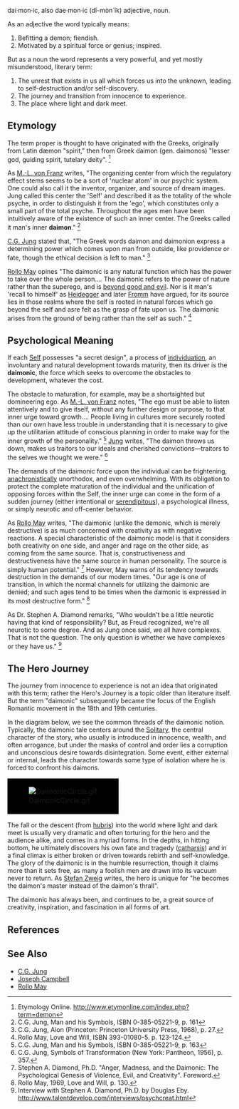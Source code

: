 dai·mon·ic, also dae·mon·ic (dî-mòn´îk) adjective, noun. 

As an adjective the word typically means: 

# Befitting a demon; fiendish. 
# Motivated by a spiritual force or genius; inspired. 

But as a noun the word represents a very powerful, and yet mostly misunderstood, literary term:

# The unrest that exists in us all which forces us into the unknown, leading to self-destruction and/or self-discovery.
# The journey and transition from innocence to experience.
# The place where light and dark meet.


== Etymology ==

The term proper is thought to have originated with the Greeks, originally from Latin dæmon "spirit," then from Greek daimon (gen. daimonos) "lesser god, guiding spirit, tutelary deity". <ref>Etymology Online. http://www.etymonline.com/index.php?term=demon</ref>

As [[M.-L. von Franz]] writes, "The organizing center from which the regulatory effect stems seems to be a sort of 'nuclear atom' in our psychic system.  One could also call it the inventor, organizer, and source of dream images. Jung called this center the 'Self' and described it as the totality of the whole psyche, in order to distinguish it from the 'ego', which constitutes only a small part of the total psyche.  Throughout the ages men have been intuitively aware of the existence of such an inner center.  The Greeks called it man's inner '''daimon'''." <ref>C.G. Jung, Man and his Symbols, ISBN 0-385-05221-9, p. 161</ref>

[[C.G. Jung]] stated that, "The Greek words daimon and daimonion express a determining power which comes upon man from outside, like providence or fate, though the ethical decision is left to man." <ref>C.G. Jung, Aion (Princeton: Princeton University Press, 1968), p. 27.</ref>

[[Rollo May]] opines "The daimonic is any natural function which has the power to take over the whole person.... The daimonic refers to the power of nature rather than the superego, and is [[beyond good and evil]]. Nor is it man's 'recall to himself' as [[Heidegger]] and later [[Fromm]] have argued, for its source lies in those realms where the self is rooted in natural forces which go beyond the self and asre felt as the grasp of fate upon us. The daimonic arises from the ground of being rather than the self as such." <ref>Rollo May, Love and Will, ISBN 393-01080-5. p. 123-124.</ref>

== Psychological Meaning ==

If each [[Self (Jung)|Self]] possesses "a secret design", a process of [[individuation]], an involuntary and natural development towards maturity, then its driver is the '''daimonic''', the force which seeks to overcome the obstacles to development, whatever the cost.

The obstacle to maturation, for example, may be a shortsighted but domineering ego.  As [[M.-L. von Franz]] notes, "The ego must be able to listen attentively and to give itself, without any further design or purpose, to that inner urge toward growth.... People living in cultures more securely rooted than our own have less trouble in understanding that it is necessary to give up the utilitarian attitude of conscious planning in order to make way for the inner growth of the personality." <ref>C.G. Jung, Man and his Symbols, ISBN 0-385-05221-9, p. 163</ref>  [[Jung]] writes, "The daimon throws us down, makes us traitors to our ideals and cherished convictions—traitors to the selves we thought we were." <ref>C.G. Jung, Symbols of Transformation (New York: Pantheon, 1956), p. 357.</ref>

The demands of the daimonic force upon the individual can be frightening, [[anachronism|anachronistically]] unorthodox, and even overwhelming.  With its obligation to protect the complete maturation of the individual and the unification of opposing forces within the Self, the inner urge can come in the form of a sudden journey (either intentional or [[serendipitous]]), a psychological illness, or simply neurotic and off-center behavior.

As [[Rollo May]] writes, "The daimonic (unlike the demonic, which is merely destructive) is as much concerned with creativity as with negative reactions. A special characteristic of the daimonic model is that it considers both creativity on one side, and anger and rage on the other side, as coming from the same source. That is, constructiveness and destructiveness have the same source in human personality. The source is simply human potential."  <ref>Stephen A. Diamond, Ph.D. "Anger, Madness, and the Daimonic: The Psychological Genesis of Violence, Evil, and Creativity". Foreword.</ref> However, May warns of its tendency towards destruction in the demands of our modern times.  "Our age is one of transition, in which the normal channels for utilizing the daimonic are denied; and such ages tend to be times when the daimonic is expressed in its most destructive form." <ref>Rollo May, 1969, Love and Will, p. 130.</ref>

As Dr. Stephen A. Diamond remarks, "Who wouldn't be a little neurotic having that kind of responsibility? But, as Freud recognized, we're all neurotic to some degree. And as Jung once said, we all have complexes. That is not the question. The only question is whether we have complexes or they have us." <ref>Interview with Stephen A. Diamond, Ph.D. by Douglas Eby. http://www.talentdevelop.com/interviews/psychcreat.html</ref>

== The Hero Journey ==

The journey from innocence to experience is not an idea that originated with this term; rather the Hero's Journey is a topic older than literature itself.  But the term "daimonic" subsequently became the focus of the English Romantic movement in the 18th and 19th centuries.

In the diagram below, we see the common threads of the daimonic notion. Typically, the daimonic tale centers around the [[Solitary]], the central character of the story, who usually is introduced in innocence, wealth, and often arrogance, but under the masks of control and order lies a corruption and unconscious desire towards disintegration. Some event, either external or internal, leads the character towards some type of isolation where he is forced to confront his daimons. 

<table align="center">
<tr>
<td bgcolor="black">
[[Image:DaimonicCircle.gif]]
</td>
</tr>
</table>

The fall or the descent (from [[hubris]]) into the world where light and dark meet is usually very dramatic and often torturing for the hero and the audience alike, and comes in a myriad forms. In the depths, in hitting bottom, he ultimately discovers his own fate and tragedy ([[catharsis]]) and in a final climax is either broken or driven towards rebirth and self-knowledge. The glory of the daimonic is in the humble resurrection, though it claims more than it sets free, as many a foolish men are drawn into its vacuum never to return. As [[Stefan Zweig]] writes, the hero is unique for "he becomes the daimon's master instead of the daimon's thrall". 

The daimonic has always been, and continues to be, a great source of creativity, inspiration, and fascination in all forms of art.

== References ==

<!--See http://en.wikipedia.org/wiki/Wikipedia:Footnotes for an explanation of how to generate footnotes using the <ref> and </ref> tags and the tag below --> 
<references/>

== See Also ==

* [[C.G. Jung]]
* [[Joseph Campbell]]
* [[Rollo May]]


{{psychology-stub}}